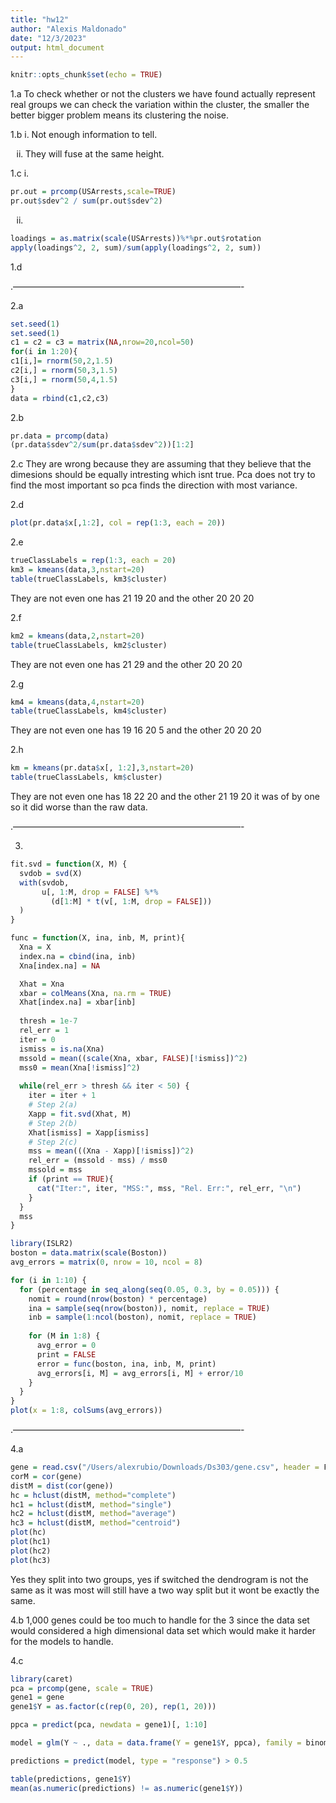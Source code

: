 ```yaml
---
title: "hw12"
author: "Alexis Maldonado"
date: "12/3/2023"
output: html_document
---
```


```r
knitr::opts_chunk$set(echo = TRUE)
```

1.a
To check whether or not the clusters we have found actually represent real groups we can check the variation within the cluster, the smaller the better bigger problem means its clustering the noise.

1.b
i. 
Not enough information to tell.

ii.
They will fuse at the same height.

1.c
i.
```r
pr.out = prcomp(USArrests,scale=TRUE)
pr.out$sdev^2 / sum(pr.out$sdev^2)
```
ii.
```r
loadings = as.matrix(scale(USArrests))%*%pr.out$rotation
apply(loadings^2, 2, sum)/sum(apply(loadings^2, 2, sum))
```

1.d

.-------------------------------------------------------------------------------

2.a
```r
set.seed(1)
set.seed(1)
c1 = c2 = c3 = matrix(NA,nrow=20,ncol=50)
for(i in 1:20){
c1[i,]= rnorm(50,2,1.5)
c2[i,] = rnorm(50,3,1.5)
c3[i,] = rnorm(50,4,1.5)
}
data = rbind(c1,c2,c3)
```

2.b
```r
pr.data = prcomp(data)
(pr.data$sdev^2/sum(pr.data$sdev^2))[1:2]
```

2.c
They are wrong because they are assuming that they believe that the dimesions should be equally intresting which isnt true. Pca does not try to find the most important so pca finds the direction with most variance. 

2.d
```r
plot(pr.data$x[,1:2], col = rep(1:3, each = 20))
```

2.e
```r
trueClassLabels = rep(1:3, each = 20)
km3 = kmeans(data,3,nstart=20)
table(trueClassLabels, km3$cluster)
```
They are not even one has 21 19 20 and the other 20 20 20

2.f
```r
km2 = kmeans(data,2,nstart=20)
table(trueClassLabels, km2$cluster)
```
They are not even one has 21 29 and the other 20 20 20

2.g
```r
km4 = kmeans(data,4,nstart=20)
table(trueClassLabels, km4$cluster)
```
They are not even one has 19 16 20 5 and the other 20 20 20

2.h
```r
km = kmeans(pr.data$x[, 1:2],3,nstart=20)
table(trueClassLabels, km$cluster)
```
They are not even one has 18 22 20 and the other 21 19 20 it was of by one so it did worse than the raw data.

.-------------------------------------------------------------------------------


3.
```r
fit.svd = function(X, M) {
  svdob = svd(X)
  with(svdob,
       u[, 1:M, drop = FALSE] %*%
         (d[1:M] * t(v[, 1:M, drop = FALSE]))
  )
}

func = function(X, ina, inb, M, print){
  Xna = X
  index.na = cbind(ina, inb)
  Xna[index.na] = NA

  Xhat = Xna
  xbar = colMeans(Xna, na.rm = TRUE)
  Xhat[index.na] = xbar[inb]
  
  thresh = 1e-7
  rel_err = 1
  iter = 0
  ismiss = is.na(Xna)
  mssold = mean((scale(Xna, xbar, FALSE)[!ismiss])^2)
  mss0 = mean(Xna[!ismiss]^2)
  
  while(rel_err > thresh && iter < 50) {
    iter = iter + 1
    # Step 2(a)
    Xapp = fit.svd(Xhat, M)
    # Step 2(b)
    Xhat[ismiss] = Xapp[ismiss]
    # Step 2(c)
    mss = mean(((Xna - Xapp)[!ismiss])^2)
    rel_err = (mssold - mss) / mss0
    mssold = mss
    if (print == TRUE){
      cat("Iter:", iter, "MSS:", mss, "Rel. Err:", rel_err, "\n")
    }
  }
  mss
}
```

```r
library(ISLR2)
boston = data.matrix(scale(Boston))
avg_errors = matrix(0, nrow = 10, ncol = 8)

for (i in 1:10) {
  for (percentage in seq_along(seq(0.05, 0.3, by = 0.05))) {
    nomit = round(nrow(boston) * percentage)
    ina = sample(seq(nrow(boston)), nomit, replace = TRUE)
    inb = sample(1:ncol(boston), nomit, replace = TRUE)
    
    for (M in 1:8) {
      avg_error = 0
      print = FALSE
      error = func(boston, ina, inb, M, print)
      avg_errors[i, M] = avg_errors[i, M] + error/10
    }
  }
}
plot(x = 1:8, colSums(avg_errors))
```

.-------------------------------------------------------------------------------

4.a
```r
gene = read.csv("/Users/alexrubio/Downloads/Ds303/gene.csv", header = F)
corM = cor(gene)
distM = dist(cor(gene))
hc = hclust(distM, method="complete")
hc1 = hclust(distM, method="single")
hc2 = hclust(distM, method="average")
hc3 = hclust(distM, method="centroid")
plot(hc)
plot(hc1)
plot(hc2)
plot(hc3)
```
Yes they split into two groups, yes if switched the dendrogram is not the same as it was most will still have a two way split but it wont be exactly the same.

4.b
1,000 genes could be too much to handle for the 3 since the data set would considered a high dimensional data set which would make it harder for the models to handle.

4.c
```r
library(caret)
pca = prcomp(gene, scale = TRUE)
gene1 = gene
gene1$Y = as.factor(c(rep(0, 20), rep(1, 20)))

ppca = predict(pca, newdata = gene1)[, 1:10]

model = glm(Y ~ ., data = data.frame(Y = gene1$Y, ppca), family = binomial)

predictions = predict(model, type = "response") > 0.5

table(predictions, gene1$Y)
mean(as.numeric(predictions) != as.numeric(gene1$Y))
```